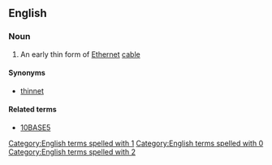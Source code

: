 ==English==
{{wikipedia}}

===Noun===
{{en-noun|?}}

# {{lb|en|computing}} An early thin form of [[Ethernet]] [[cable]]

====Synonyms====
* [[thinnet]]

====Related terms====
* [[10BASE5]]
[[Category:English terms spelled with 1]]
[[Category:English terms spelled with 0]]
[[Category:English terms spelled with 2]]